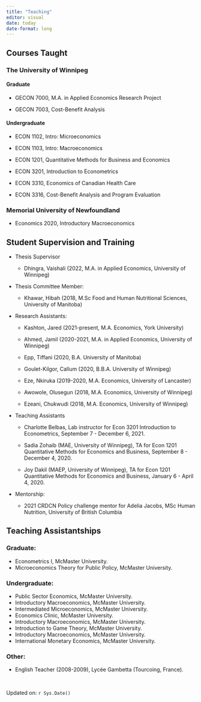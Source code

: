 ```yaml
---
title: "Teaching"
editor: visual
date: today
date-format: long
---
```


## Courses Taught

### The University of Winnipeg

#### Graduate

-   GECON 7000, M.A. in Applied Economics Research Project

-   GECON 7003, Cost-Benefit Analysis

#### Undergraduate

-   ECON 1102, Intro: Microeconomics

-   ECON 1103, Intro: Macroeconomics

-   ECON 1201, Quantitative Methods for Business and Economics

-   ECON 3201, Introduction to Econometrics

-   ECON 3310, Economics of Canadian Health Care

-   ECON 3316, Cost-Benefit Analysis and Program Evaluation

### Memorial University of Newfoundland

-   Economics 2020, Introductory Macroeconomics

## Student Supervision and Training

-   Thesis Supervisor

    -   Dhingra, Vaishali (2022, M.A. in Applied Economics, University of Winnipeg)

-   Thesis Committee Member:

    -   Khawar, Hibah (2018, M.Sc Food and Human Nutritional Sciences, University of Manitoba)

-   Research Assistants:

    -   Kashton, Jared (2021-present, M.A. Economics, York University)

    -   Ahmed, Jamil (2020-2021, M.A. in Applied Economics, University of Winnipeg)

    -   Epp, Tiffani (2020, B.A. University of Manitoba)

    -   Goulet-Kilgor, Callum (2020, B.B.A. University of Winnipeg)

    -   Eze, Nkiruka (2019-2020, M.A. Economics, University of Lancaster)

    -   Awowole, Olusegun (2018, M.A. Economics, University of Winnipeg)

    -   Ezeani, Chukwudi (2018, M.A. Economics, University of Winnipeg)

-   Teaching Assistants

    -   Charlotte Belbas, Lab instructor for Econ 3201 Introduction to Econometrics, September 7 - December 6, 2021.

    -   Sadia Zohaib (MAE, University of Winnipeg), TA for Econ 1201 Quantitative Methods for Economics and Business, September 8 - December 4, 2020.

    -   Joy Dakil (MAEP, University of Winnipeg), TA for Econ 1201 Quantitative Methods for Economics and Business, January 6 - April 4, 2020.

-   Mentorship:

    -   2021 CRDCN Policy challenge mentor for Adelia Jacobs, MSc Human Nutrition, University of British Columbia

## Teaching Assistantships

### Graduate:

-   Econometrics I, McMaster University.
-   Microeconomics Theory for Public Policy, McMaster University.

### Undergraduate:

-   Public Sector Economics, McMaster University.
-   Introductory Macroeconomics, McMaster University.
-   Intermediated Microeconomics, McMaster University.
-   Economics Clinic, McMaster University.
-   Introductory Macroeconomics, McMaster University.
-   Introduction to Game Theory, McMaster University.
-   Introductory Macroeconomics, McMaster University.
-   International Monetary Economics, McMaster University.

### Other:

-   English Teacher (2008-2009), Lycée Gambetta (Tourcoing, France).

 

Updated on: `r Sys.Date()`
